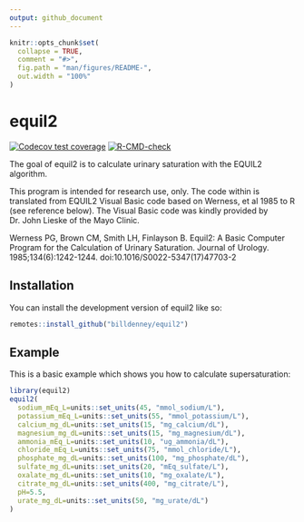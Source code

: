 ```yaml
---
output: github_document
---
```


<!-- README.md is generated from README.Rmd. Please edit that file -->

```r
knitr::opts_chunk$set(
  collapse = TRUE,
  comment = "#>",
  fig.path = "man/figures/README-",
  out.width = "100%"
)
```

# equil2

<!-- badges: start -->
[![Codecov test coverage](https://codecov.io/gh/billdenney/equil2/branch/main/graph/badge.svg)](https://app.codecov.io/gh/billdenney/equil2?branch=main)
[![R-CMD-check](https://github.com/billdenney/equil2/actions/workflows/R-CMD-check.yaml/badge.svg)](https://github.com/billdenney/equil2/actions/workflows/R-CMD-check.yaml)
<!-- badges: end -->

The goal of equil2 is to calculate urinary saturation with the EQUIL2 algorithm.

This program is intended for research use, only.  The code within is translated
from EQUIL2 Visual Basic code based on Werness, et al 1985 to R (see reference
below).  The Visual Basic code was kindly provided by Dr. John Lieske of the
Mayo Clinic.

Werness PG, Brown CM, Smith LH, Finlayson B. Equil2: A Basic Computer Program
for the Calculation of Urinary Saturation. Journal of Urology.
1985;134(6):1242-1244. doi:10.1016/S0022-5347(17)47703-2

## Installation

You can install the development version of equil2 like so:

``` r
remotes::install_github("billdenney/equil2")
```

## Example

This is a basic example which shows you how to calculate supersaturation:

```r
library(equil2)
equil2(
  sodium_mEq_L=units::set_units(45, "mmol_sodium/L"),
  potassium_mEq_L=units::set_units(55, "mmol_potassium/L"),
  calcium_mg_dL=units::set_units(15, "mg_calcium/dL"),
  magnesium_mg_dL=units::set_units(15, "mg_magnesium/dL"),
  ammonia_mEq_L=units::set_units(10, "ug_ammonia/dL"),
  chloride_mEq_L=units::set_units(75, "mmol_chloride/L"),
  phosphate_mg_dL=units::set_units(100, "mg_phosphate/dL"),
  sulfate_mg_dL=units::set_units(20, "mEq_sulfate/L"),
  oxalate_mg_dL=units::set_units(10, "mg_oxalate/L"),
  citrate_mg_dL=units::set_units(400, "mg_citrate/L"),
  pH=5.5,
  urate_mg_dL=units::set_units(50, "mg_urate/dL")
)
```
